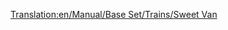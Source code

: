 [[Translation:en/Manual/Base Set/Trains/Sweet Van]]

{{nl/Manual/Base Set/Trains/Wagons|Naam=Snoepwagon
|Afbeelding=[[File:en/Manual/Base Set/Trains/Sweetvan.png]]
|NormaalKosten=£1,060 ($2,120)
|NormaalGewicht=21 / 28 t
|NormaalCapaciteit=25 zakken snoep
|MonoKosten="
|MonoGewicht=21 / 30 t
|MonoCapaciteit=30 zakken snoep
|MagKosten="
|MagGewicht=21 / 31 t
|MagCapaciteit=32 zakken snoep
|Omschrijving=Er is nog geen omschrijving toegevoegd.
}}